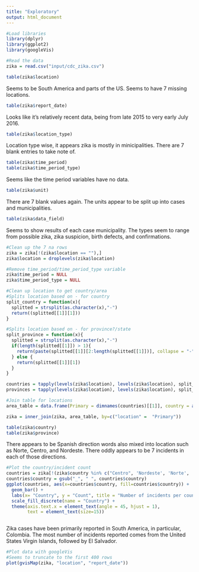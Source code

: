 ```yaml
---
title: "Exploratory"
output: html_document
---
```


```r
#Load libraries
library(dplyr)
library(ggplot2)
library(googleVis)

#Read the data
zika = read.csv("input/cdc_zika.csv")
```

```r
table(zika$location)
```
Seems to be South America and parts of the US. Seems to have 7 missing locations.

```r
table(zika$report_date)
```

Looks like it's relatively recent data, being from late 2015 to very early July 2016. 

```r
table(zika$location_type)
```
Location type wise, it appears zika is mostly in minicipalities. There are 7 blank entries to take note of.

```r
table(zika$time_period)
table(zika$time_period_type)
```
Seems like the time period variables have no data.

```r
table(zika$unit)
```
There are 7 blank values again. The units appear to be split up into cases and municipalities.

```r
table(zika$data_field)
```

Seems to show results of each case municipality. The types seem to range from possible zika, zika suspicion, birth defects, and confirmations.

```r
#Clean up the 7 na rows
zika = zika[!(zika$location == ""),]
zika$location = droplevels(zika$location)

#Remove time_period/time_period_type variable
zika$time_period = NULL
zika$time_period_type = NULL
```

```r
#Clean up location to get country/area
#Splits location based on - for country
split_country = function(x){
  splitted = strsplit(as.character(x),"-")
  return((splitted[[1]][1]))
}

#Splits location based on - for province?/state
split_province = function(x){
  splitted = strsplit(as.character(x),"-")
  if(length(splitted[[1]]) > 1){
    return(paste(splitted[[1]][2:length(splitted[[1]])], collapse = "-"))
  } else {
    return(splitted[[1]][1])
  }
}

countries = tapply(levels(zika$location), levels(zika$location), split_country)
provinces = tapply(levels(zika$location), levels(zika$location), split_province) #Still seemingly has state-county

#Join table for locations
area_table = data.frame(Primary = dimnames(countries)[[1]], country = as.character(countries), provinces = as.character(provinces))

zika = inner_join(zika, area_table, by=c("location" =  "Primary"))
```

```r
table(zika$country)
table(zika$province)
```

There appears to be Spanish direction words also mixed into location such as Norte, Centro, and Nordeste. There oddly appears to be 7 incidents in each of those directions.

```r
#Plot the country/incident count
countries = zika[!(zika$country %in% c("Centro", 'Nordeste', 'Norte', 'Sudeste', 'Sul')),]
countries$country = gsub("_", " ", countries$country)
ggplot(countries, aes(x=countries$country, fill=countries$country)) + 
  geom_bar() + 
  labs(x= "Country", y = "Count", title = "Number of incidents per country") +
  scale_fill_discrete(name = "Country") + 
  theme(axis.text.x = element_text(angle = 45, hjust = 1),
        text = element_text(size=15))
```

```r

```

Zika cases have been primarily reported in South America, in particular, Colombia. The most number of incidents reported comes from the United States Virgin Islands, followed by El Salvador.

```r
#Plot data with googleVis
#Seems to truncate to the first 400 rows
plot(gvisMap(zika, "location", "report_date"))
```